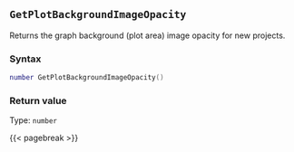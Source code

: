 ## `GetPlotBackgroundImageOpacity`

Returns the graph background (plot area) image opacity\index{Images!opacity} for new projects.

### Syntax {-}

``` .lua
number GetPlotBackgroundImageOpacity()
```


### Return value {-}

Type: `number`


{{< pagebreak >}}